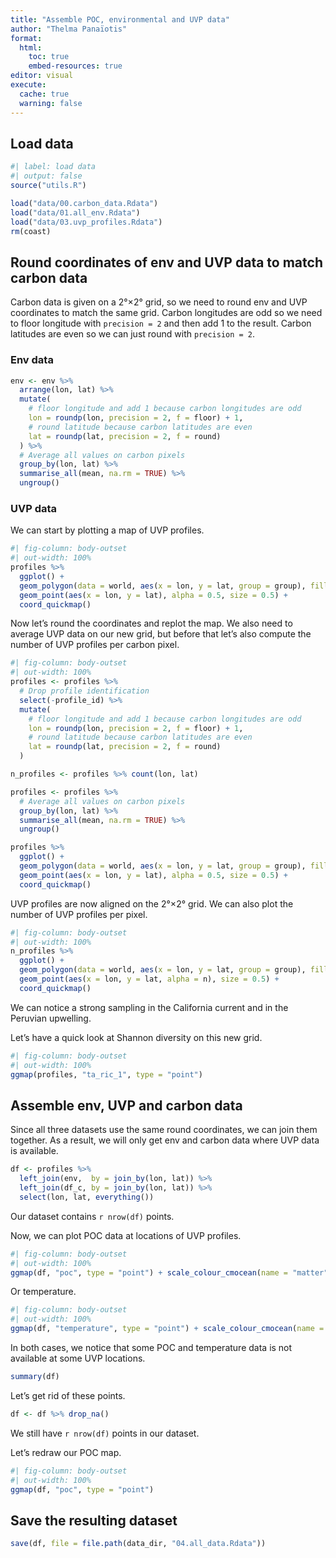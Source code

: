 ```yaml
---
title: "Assemble POC, environmental and UVP data"
author: "Thelma Panaïotis"
format:
  html:
    toc: true
    embed-resources: true
editor: visual
execute:
  cache: true
  warning: false
---
```


## Load data

```r
#| label: load data
#| output: false
source("utils.R")

load("data/00.carbon_data.Rdata")
load("data/01.all_env.Rdata")
load("data/03.uvp_profiles.Rdata")
rm(coast)
```

## Round coordinates of env and UVP data to match carbon data

Carbon data is given on a 2°×2° grid, so we need to round env and UVP coordinates to match the same grid. Carbon longitudes are odd so we need to floor longitude with `precision = 2` and then add 1 to the result. Carbon latitudes are even so we can just round with `precision = 2`.

### Env data

```r
env <- env %>%
  arrange(lon, lat) %>%
  mutate(
    # floor longitude and add 1 because carbon longitudes are odd
    lon = roundp(lon, precision = 2, f = floor) + 1,
    # round latitude because carbon latitudes are even
    lat = roundp(lat, precision = 2, f = round)
  ) %>%
  # Average all values on carbon pixels
  group_by(lon, lat) %>%
  summarise_all(mean, na.rm = TRUE) %>%
  ungroup()
```

### UVP data

We can start by plotting a map of UVP profiles.

```r
#| fig-column: body-outset
#| out-width: 100%
profiles %>% 
  ggplot() +
  geom_polygon(data = world, aes(x = lon, y = lat, group = group), fill = "gray") +
  geom_point(aes(x = lon, y = lat), alpha = 0.5, size = 0.5) +
  coord_quickmap()
```

Now let’s round the coordinates and replot the map. We also need to average UVP data on our new grid, but before that let’s also compute the number of UVP profiles per carbon pixel.

```r
#| fig-column: body-outset
#| out-width: 100%
profiles <- profiles %>%
  # Drop profile identification
  select(-profile_id) %>% 
  mutate(
    # floor longitude and add 1 because carbon longitudes are odd
    lon = roundp(lon, precision = 2, f = floor) + 1,
    # round latitude because carbon latitudes are even
    lat = roundp(lat, precision = 2, f = round)
  )

n_profiles <- profiles %>% count(lon, lat)

profiles <- profiles %>% 
  # Average all values on carbon pixels
  group_by(lon, lat) %>%
  summarise_all(mean, na.rm = TRUE) %>%
  ungroup()

profiles %>% 
  ggplot() +
  geom_polygon(data = world, aes(x = lon, y = lat, group = group), fill = "gray") +
  geom_point(aes(x = lon, y = lat), alpha = 0.5, size = 0.5) +
  coord_quickmap()
```

UVP profiles are now aligned on the 2°×2° grid. We can also plot the number of UVP profiles per pixel.

```r
#| fig-column: body-outset
#| out-width: 100%
n_profiles %>% 
  ggplot() +
  geom_polygon(data = world, aes(x = lon, y = lat, group = group), fill = "gray") +
  geom_point(aes(x = lon, y = lat, alpha = n), size = 0.5) + 
  coord_quickmap()
```

We can notice a strong sampling in the California current and in the Peruvian upwelling.

Let’s have a quick look at Shannon diversity on this new grid.

```r
#| fig-column: body-outset
#| out-width: 100%
ggmap(profiles, "ta_ric_1", type = "point")
```

## Assemble env, UVP and carbon data

Since all three datasets use the same round coordinates, we can join them together. As a result, we will only get env and carbon data where UVP data is available.

```r
df <- profiles %>%
  left_join(env,  by = join_by(lon, lat)) %>%
  left_join(df_c, by = join_by(lon, lat)) %>% 
  select(lon, lat, everything())
```

Our dataset contains `r nrow(df)` points.

Now, we can plot POC data at locations of UVP profiles.

```r
#| fig-column: body-outset
#| out-width: 100%
ggmap(df, "poc", type = "point") + scale_colour_cmocean(name = "matter") # manually add scale to show NA values
```

Or temperature.

```r
#| fig-column: body-outset
#| out-width: 100%
ggmap(df, "temperature", type = "point") + scale_colour_cmocean(name = "thermal") # manually add scale to show NA values
```

In both cases, we notice that some POC and temperature data is not available at some UVP locations.

```r
summary(df)
```

Let’s get rid of these points.

```r
df <- df %>% drop_na()
```

We still have `r nrow(df)` points in our dataset.

Let’s redraw our POC map.

```r
#| fig-column: body-outset
#| out-width: 100%
ggmap(df, "poc", type = "point")
```

## Save the resulting dataset

```r
save(df, file = file.path(data_dir, "04.all_data.Rdata"))
```
